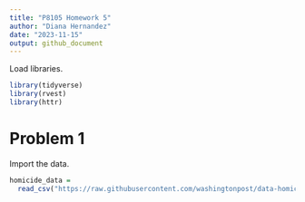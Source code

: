 ```yaml
---
title: "P8105 Homework 5"
author: "Diana Hernandez"
date: "2023-11-15"
output: github_document
---
```


Load libraries.

```r
library(tidyverse)
library(rvest)
library(httr)
```

# Problem 1

Import the data.

```r
homicide_data =
  read_csv("https://raw.githubusercontent.com/washingtonpost/data-homicides/master/homicide-data.csv")
```


